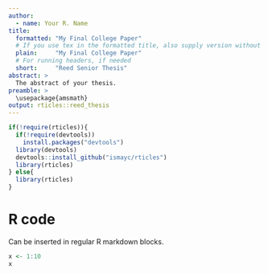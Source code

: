 ```yaml
---
author:
  - name: Your R. Name
title:
  formatted: "My Final College Paper"
  # If you use tex in the formatted title, also supply version without
  plain:     "My Final College Paper"
  # For running headers, if needed
  short:     "Reed Senior Thesis"
abstract: >
  The abstract of your thesis.
preamble: >
  \usepackage{amsmath}
output: rticles::reed_thesis
---
```



```r
if(!require(rticles)){
  if(!require(devtools))
    install.packages("devtools")
  library(devtools)
  devtools::install_github("ismayc/rticles")
  library(rticles)
} else{
  library(rticles)
}
```

# R code

Can be inserted in regular R markdown blocks.

```r
x <- 1:10
x
```
